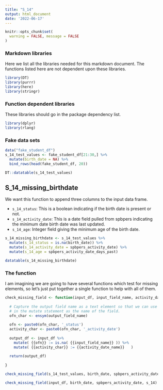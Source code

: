 ```yaml
---
title: "S_14"
output: html_document
date: '2022-06-17'
---
```


```r
knitr::opts_chunk$set(
  warning = FALSE, message = FALSE
)
```

### Markdown libraries

Here we list all the libraries needed for this markdown document. The functions listed here are not dependent upon these libraries.

```r
library(DT)
library(purrr)
library(here)
library(stringr)
```


### Function dependent libraries

These libraries should go in the package dependency list. 

```r
library(dplyr)
library(rlang)
```


### Fake data sets

```r
data("fake_student_df")
s_14_test_values <- fake_student_df[21:30,] %>% 
  mutate(birth_date = NA) %>% 
  bind_rows(head(fake_student_df, 20))

DT::datatable(s_14_test_values)
```

## S_14_missing_birthdate

We want this function to append three columns to the input data frame. 

- `s_14_status`: This is a boolean indicating if the birth date is present or not.
- `s_14_activity_date`: This is a date field pulled from spbpers indicating the minimum date birth date was last updated.
- `s_14_age`: Integer field giving the minimum age of the birth date. 

```r
s_14_missing_birthdate <- s_14_test_values %>% 
  mutate(s_14_status = is.na(birth_date)) %>% 
  mutate(s_14_activity_date = spbpers_activity_date) %>% 
  mutate(s_14_age = spbpers_activity_date_days_past) 
```

```r
datatable(s_14_missing_birthdate)
```

### The function

I am imagining we are going to have several functions which test for missing elements, so let's just put together a single function to help with all of them.

```r
check_missing_field <- function(input_df, input_field_name, activity_date_name, output_field_name) {
  
  # Capture the output field name as a text element so that we can use it in
  # in the mutate statement as the name of the field.
  ofn_char <- ensym(output_field_name)
  
  ofn <- paste0(ofn_char, '_status')
  activity_char <- paste0(ofn_char, '_activity_date')
  
  output_df <- input_df %>% 
    mutate( {{ofn}} := is.na( {{input_field_name}} )) %>% 
    mutate( {{activity_char}} := {{activity_date_name}}   ) 
  
  return(output_df)
  
}
```

```r
check_missing_field(s_14_test_values, birth_date, spbpers_activity_date, s_14) %>% View()
```



```r
check_missing_field(input_df, birth_date, spbpers_activity_date, s_14)
```



